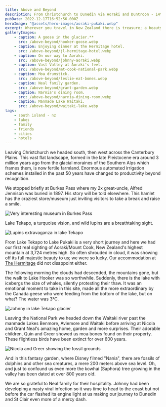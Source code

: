 ```yaml
---
title: Above and Beyond
description: From Christchurch to Dunedin via Aoraki and Duntroon - 14th to 17th December
pubDate: 2022-12-17T16:52:56.000Z
heroImage: "@assets/hero-images/aoraki-pukaki.webp"
excerpt: Wherever you travel in New Zealand there is treasure; a beauty not always revealed.
galleryImages:
    - caption: A goose in the glacier.**
      src: /above-beyond/hooker-goose.webp
    - caption: Enjoying dinner at the Hermitage hotel.
      src: /above-beyond/jl-hermitage-hotel.webp
    - caption: On our way to Aoraki.
      src: /above-beyond/johnny-aoraki.webp
    - caption: Vast Valley at Aoraki's feet.
      src: /above-beyond/mt-cook-national-park.webp
    - caption: Moa drumstick.
      src: /above-beyond/leslie-eat-bones.webp
    - caption: Neal family garden.
      src: /above-beyond/grant-garden.webp
    - caption: Narnia's dining room.
      src: /above-beyond/narnia-dining-room.webp
    - caption: Manmade Lake Waitaki.
      src: /above-beyond/waitaki-lake.webp
tags:
    - south island - nz
    - lakes
    - family
    - friends
    - cities
    - hotels
---
```


Leaving Christchurch we headed south, then west across the Canterbury Plains. This vast flat landscape, formed in the late Pleistocene era around 3 million years ago from the glacial moraines of the Southern Alps which frames them, is now fertile farmland. Enormous automated irrigation schemes installed in the past 50 years have changed to productivity beyond recognition.

We stopped briefly at Burkes Pass where my 2x great-uncle, Alfred Jennison was buried in 1897. His story will be told elsewhere. This hamlet has the craziest store/museum just inviting visitors to take a break and raise a smile.

![Very interesting museum in Burkes Pass](/above-beyond/johnny-burkes-pass-museum.webp 'Very interesting museum in Burkes Pass')


<Caption caption='Johnny at Burkess Pass museum' />

Lake Tekapo, a turquoise vision, and wild lupins are a breathtaking sight.

![Lupins extravaganza in lake Tekapo](/above-beyond/lake-tekapo.webp 'Lupins extravaganza in lake Tekapo')

From Lake Tekapo to Lake Pukaki is a very short journey and here we had our first real sighting of Aoraki/Mount Cook, New Zealand's highest mountain at 3,724 metres high. So often shrouded in cloud, it was showing off its full majestic beauty to us; we were so lucky. Our accommodation at [The Hermitage](https://www.hermitage.co.nz/) did not disappoint either.

The following morning the clouds had descended, the mountains gone, but the walk to Lake Hooker was so worthwhile. Suddenly, there is the lake with icebergs the size of whales, silently protesting their thaw. It was an emotional moment to take in this site, made all the more extraordinary by the Canada geese who were feeding from the bottom of the lake, but on what? The water was 3℃.

![Johnny in lake Tekapo glacier](/above-beyond/johnny-lake-hooker.webp 'Johnny in lake Tekapo glacier')

Leaving the National Park we headed down the Waitaki river past the manmade Lakes Benmore, Aviemore and Waitaki before arriving at Nicola and Grant Neal's amazing home, garden and more surprises. Their adorable children, Quin and Greer showed us moa bones found on their property. These flightless birds have been extinct for over 600 years.

![Nicola and Greer showing the fossil grounds](/above-beyond/nicola-greer-home.webp 'Nicola and Greer showing the fossil grounds')

And in this fantasy garden, where Disney filmed "Nania", there are fossils of dolphins and other sea creatures, a mere 200 meters above sea level. Oh, and just to confound us even more the kowhai (Saphora) tree growing in the valley has been dated at over 800 years old.

We are so grateful to Neal family for their hospitality. Johnny had been developing a nasty viral infection so it was time to head to the coast but not before the car flashed its engine light at us making our journey to Dunedin and St Clair even more of a mercy dash.



